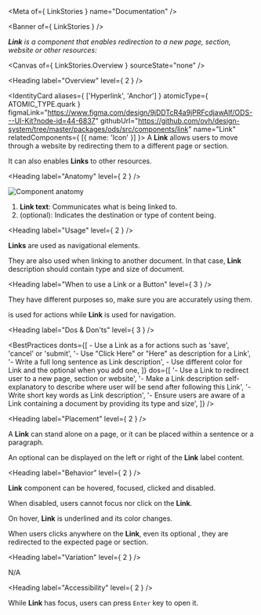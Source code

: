 
<Meta of={ LinkStories } name="Documentation" />

<Banner of={ LinkStories } />

_**Link** is a component that enables redirection to a new page, section, website or other resources:_

<Canvas of={ LinkStories.Overview } sourceState="none" />

<Heading label="Overview" level={ 2 } />

<IdentityCard aliases={ ['Hyperlink', 'Anchor'] }
              atomicType={ ATOMIC_TYPE.quark }
              figmaLink="https://www.figma.com/design/9jDDTcR4a9jPRFcdjawAlf/ODS---UI-Kit?node-id=44-6837"
              githubUrl="https://github.com/ovh/design-system/tree/master/packages/ods/src/components/link"
              name="Link"
              relatedComponents={ [{ name: 'Icon' }] }>
  A **Link** allows users to move through a website by redirecting them to a different page or section.

  It can also enables **Links** to other resources.
</IdentityCard>

<Heading label="Anatomy" level={ 2 } />

![Component anatomy](components/link/anatomy.png "Component anatomy")

1. **Link text**: Communicates what is being linked to.
2. <StorybookLink kind="ODS Components/Icon" label="Icon" story="Documentation" /> (optional): Indicates the destination or type of content being.

<Heading label="Usage" level={ 2 } />

**Links** are used as navigational elements.

They are also used when linking to another document. In that case, **Link** description should contain type and size of document.

<Heading label="When to use a Link or a Button" level={ 3 } />

They have different purposes so, make sure you are accurately using them.

<StorybookLink kind="ODS Components/Button" label="Button" story="Documentation" /> is used for actions while **Link** is used for navigation.

<Heading label="Dos & Don'ts" level={ 3 } />

<BestPractices
  donts={[
    <span>- Use a Link as a <StorybookLink kind="ODS Components/Button" label="Button" story="Documentation" /> for actions such as 'save', 'cancel' or 'submit'</span>,
    '- Use "Click Here" or "Here" as description for a Link',
    '- Write a full long sentence as Link description',
    <span>- Use different color for Link and the optional <StorybookLink kind="ODS Components/Icon" label="Icon" story="Documentation" /> when you add one</span>,
  ]}
  dos={[
    '- Use a Link to redirect user to a new page, section or website',
    '- Make a Link description self-explanatory to describe where user will be send after following this Link',
    '- Write short key words as Link description',
    '- Ensure users are aware of a Link containing a document by providing its type and size',
  ]}
/>

<Heading label="Placement" level={ 2 } />

A **Link** can stand alone on a page, or it can be placed within a sentence or a paragraph.

An optional <StorybookLink kind="ODS Components/Icon" label="Icon" story="Documentation" /> can be displayed on the left or right of the **Link** label content.

<Heading label="Behavior" level={ 2 } />

**Link** component can be hovered, focused, clicked and disabled.

When disabled, users cannot focus nor click on the **Link**.

On hover, **Link** is underlined and its color changes.

When users clicks anywhere on the **Link**, even its optional <StorybookLink kind="ODS Components/Icon" label="Icon" story="Documentation" />, they are redirected to the expected page or section.

<Heading label="Variation" level={ 2 } />

N/A

<Heading label="Accessibility" level={ 2 } />

While **Link** has focus, users can press `Enter` key to open it.
